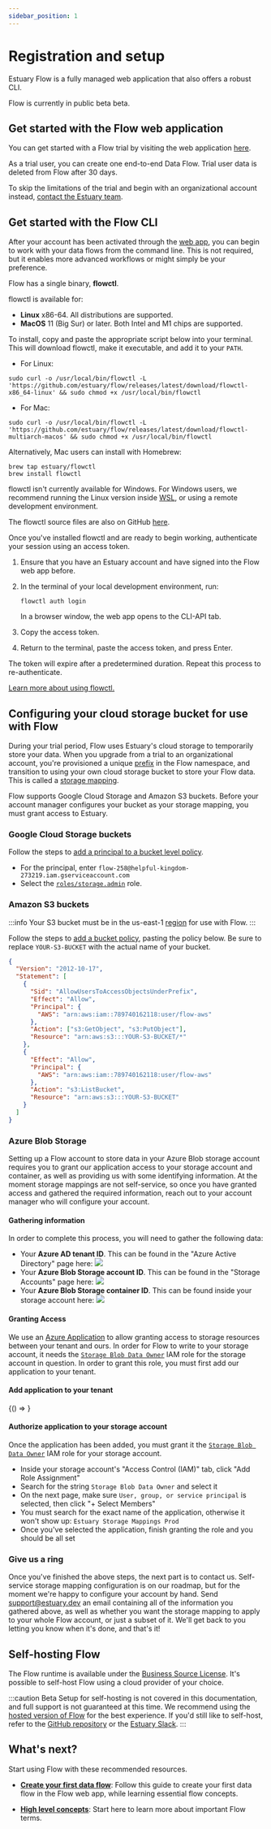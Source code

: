 ```yaml
---
sidebar_position: 1
---
```


# Registration and setup

Estuary Flow is a fully managed web application that also offers a robust CLI.

Flow is currently in public beta beta.

## Get started with the Flow web application

You can get started with a Flow trial by visiting the web application [here](https://go.estuary.dev/dashboard).

As a trial user, you can create one end-to-end Data Flow.
Trial user data is deleted from Flow after 30 days.

To skip the limitations of the trial and begin with an organizational account instead, [contact the Estuary team](mailto:support@estuary.dev).

## Get started with the Flow CLI

After your account has been activated through the [web app](#get-started-with-the-flow-web-application), you can begin to work with your data flows from the command line.
This is not required, but it enables more advanced workflows or might simply be your preference.

Flow has a single binary, **flowctl**.

flowctl is available for:

- **Linux** x86-64. All distributions are supported.
- **MacOS** 11 (Big Sur) or later. Both Intel and M1 chips are supported.

To install, copy and paste the appropriate script below into your terminal. This will download flowctl, make it executable, and add it to your `PATH`.

- For Linux:

```console
sudo curl -o /usr/local/bin/flowctl -L 'https://github.com/estuary/flow/releases/latest/download/flowctl-x86_64-linux' && sudo chmod +x /usr/local/bin/flowctl
```

- For Mac:

```console
sudo curl -o /usr/local/bin/flowctl -L 'https://github.com/estuary/flow/releases/latest/download/flowctl-multiarch-macos' && sudo chmod +x /usr/local/bin/flowctl
```

Alternatively, Mac users can install with Homebrew:

```console
brew tap estuary/flowctl
brew install flowctl
```

flowctl isn't currently available for Windows.
For Windows users, we recommend running the Linux version inside [WSL](https://learn.microsoft.com/en-us/windows/wsl/),
or using a remote development environment.

The flowctl source files are also on GitHub [here](https://go.estuary.dev/flowctl).

Once you've installed flowctl and are ready to begin working, authenticate your session using an access token.

1. Ensure that you have an Estuary account and have signed into the Flow web app before.

2. In the terminal of your local development environment, run:

   ```console
   flowctl auth login
   ```

   In a browser window, the web app opens to the CLI-API tab.

3. Copy the access token.

4. Return to the terminal, paste the access token, and press Enter.

The token will expire after a predetermined duration. Repeat this process to re-authenticate.

[Learn more about using flowctl.](../concepts/flowctl.md)

## Configuring your cloud storage bucket for use with Flow

During your trial period, Flow uses Estuary's cloud storage to temporarily store your data.
When you upgrade from a trial to an organizational account, you're provisioned a unique [prefix](../concepts/catalogs.md#namespace) in the Flow namespace,
and transition to using your own cloud storage bucket to store your Flow data. This is called a [storage mapping](../concepts/storage-mappings.md).

Flow supports Google Cloud Storage and Amazon S3 buckets.
Before your account manager configures your bucket as your storage mapping, you must grant access to Estuary.

### Google Cloud Storage buckets

Follow the steps to [add a principal to a bucket level policy](https://cloud.google.com/storage/docs/access-control/using-iam-permissions#bucket-add).

- For the principal, enter `flow-258@helpful-kingdom-273219.iam.gserviceaccount.com`
- Select the [`roles/storage.admin`](https://cloud.google.com/storage/docs/access-control/iam-roles) role.

### Amazon S3 buckets

:::info
Your S3 bucket must be in the us-east-1 [region](https://docs.aws.amazon.com/AmazonS3/latest/userguide/UsingBucket.html) for use with Flow.
:::

Follow the steps to [add a bucket policy](https://docs.aws.amazon.com/AmazonS3/latest/userguide/add-bucket-policy.html), pasting the policy below.
Be sure to replace `YOUR-S3-BUCKET` with the actual name of your bucket.

```json
{
  "Version": "2012-10-17",
  "Statement": [
    {
      "Sid": "AllowUsersToAccessObjectsUnderPrefix",
      "Effect": "Allow",
      "Principal": {
        "AWS": "arn:aws:iam::789740162118:user/flow-aws"
      },
      "Action": ["s3:GetObject", "s3:PutObject"],
      "Resource": "arn:aws:s3:::YOUR-S3-BUCKET/*"
    },
    {
      "Effect": "Allow",
      "Principal": {
        "AWS": "arn:aws:iam::789740162118:user/flow-aws"
      },
      "Action": "s3:ListBucket",
      "Resource": "arn:aws:s3:::YOUR-S3-BUCKET"
    }
  ]
}
```

### Azure Blob Storage

Setting up a Flow account to store data in your Azure Blob storage account requires you to grant our application access to your storage account and container, as well as providing us with some identifying information. At the moment storage mappings are not self-service, so once you have granted access and gathered the required information, reach out to your account manager who will configure your account.

#### Gathering information

In order to complete this process, you will need to gather the following data:

- Your **Azure AD tenant ID**. This can be found in the "Azure Active Directory" page here:
  ![](Azure_AD_Tenant_ID.png)
- Your **Azure Blob Storage account ID**. This can be found in the "Storage Accounts" page here:
  ![](Azure_Storage_Account_Name.png)
- Your **Azure Blob Storage container ID**. This can be found inside your storage account here:
  ![](Azure_Container_ID.png)

#### Granting Access

We use an [Azure Application](https://learn.microsoft.com/en-us/azure/active-directory/manage-apps/what-is-application-management) to allow granting access to storage resources between your tenant and ours. In order for Flow to write to your storage account, it needs the [`Storage Blob Data Owner`](https://learn.microsoft.com/en-us/azure/role-based-access-control/built-in-roles#storage-blob-data-owner) IAM role for the storage account in question. In order to grant this role, you must first add our application to your tenant.

#### Add application to your tenant


<BrowserOnly>{() => <AzureAuthorizeComponent />}</BrowserOnly>

#### Authorize application to your storage account

Once the application has been added, you must grant it the [`Storage Blob Data Owner`](https://learn.microsoft.com/en-us/azure/role-based-access-control/built-in-roles#storage-blob-data-owner) IAM role for your storage account.

- Inside your storage account's "Access Control (IAM)" tab, click "Add Role Assignment"
- Search for the string `Storage Blob Data Owner` and select it
- On the next page, make sure `User, group, or service principal` is selected, then click "+ Select Members"
- You must search for the exact name of the application, otherwise it won't show up: `Estuary Storage Mappings Prod`
- Once you've selected the application, finish granting the role and you should be all set

### Give us a ring

Once you've finished the above steps, the next part is to contact us. Self-service storage mapping configuration is on our roadmap, but for the moment we're happy to configure your account by hand. Send support@estuary.dev an email containing all of the information you gathered above, as well as whether you want the storage mapping to apply to your whole Flow account, or just a subset of it. We'll get back to you letting you know when it's done, and that's it!

## Self-hosting Flow

The Flow runtime is available under the [Business Source License](https://github.com/estuary/flow/blob/master/LICENSE-BSL). It's possible to self-host Flow using a cloud provider of your choice.

:::caution Beta
Setup for self-hosting is not covered in this documentation, and full support is not guaranteed at this time.
We recommend using the [hosted version of Flow](#get-started-with-the-flow-web-application) for the best experience.
If you'd still like to self-host, refer to the [GitHub repository](https://github.com/estuary/flow) or the [Estuary Slack](https://join.slack.com/t/estuary-dev/shared_invite/zt-86nal6yr-VPbv~YfZE9Q~6Zl~gmZdFQ).
:::

## What's next?

Start using Flow with these recommended resources.

- **[Create your first data flow](../guides/create-dataflow.md)**:
  Follow this guide to create your first data flow in the Flow web app, while learning essential flow concepts.

- **[High level concepts](../concepts/README.md)**: Start here to learn more about important Flow terms.
